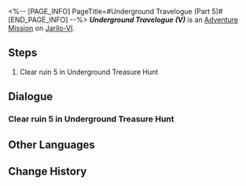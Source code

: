 <%-- [PAGE_INFO]
PageTitle=#Underground Travelogue (Part 5)#
[END_PAGE_INFO] --%>
{{Stub|Dialogue.}}
{{Mission Infobox
|id            = 8012105
|title         = Underground Travelogue (V)
|image         = <!--Mission Underground Travelogue (Part 5).png-->
|type          = Adventure
|event_name    = 
|chapter       = 
|requirements  = [[Adventure Mission]] ''[[Underground Travelogue (IV)]]'' completed
|summary       = <!--official mission summary from Fate's Atlas-->
|characters    = Trailblazer
|startLocation = [[Jarilo-VI]] - [[Great Mine]]
|world         = Jarilo-VI
|area          = Great Mine
|prev          = Underground Travelogue (IV)
|next          = 
|rewards       = Credit*10,000
}}
'''''Underground Travelogue (V)''''' is an [[Adventure Mission]] on [[Jarilo-VI]].

==Steps==
# Clear ruin 5 in Underground Treasure Hunt

<!--
==Gameplay Notes==

--><!--
==Trial Character==

-->
==Dialogue==
{{Stub Dialogue}}

===Clear ruin 5 in Underground Treasure Hunt===
{{Mission Description|type=adventure|location=Great Mine|Aksay has excavated the last of the ancient ruins, and it seems more dangerous than ever... Complete your treasure hunting journey!}}
{{Dialogue Start}}
:{{tx}}
{{Dialogue End}}

==Other Languages==
{{Other Languages
|en   = Underground Travelogue (V)
|zhs  = 地城游记•其五
|zht  = 地城遊記•其五
|ja   = 地下遺跡探遊記・五
|ko   = 지하 여행기•5
|es   = Diario de un viaje subterráneo&nbsp;V
|fr   = Voyage au centre de la terre (V)
|ru   = Путевые записки из-под земли V
|th   = บันทึกการเดินทางในเมืองใต้ดิน 5
|vi   = Du Ký Thành Ngầm 5
|de   = Untergrund-Reisebericht (Teil 5)
|id   = Catatan Perjalanan Bawah Tanah (Bagian 5)
|pt   = Diário de Viagem do Subterrâneo (V)
}}

==Change History==
{{Change History|1.2}}
